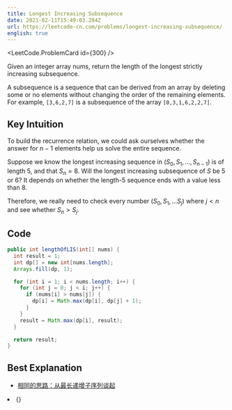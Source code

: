 ```yaml
---
title: Longest Increasing Subsequence
date: 2021-02-11T15:49:03.284Z
url: https://leetcode-cn.com/problems/longest-increasing-subsequence/
english: true
---
```



<LeetCode.ProblemCard id={300} />

Given an integer array nums, return the length of the longest strictly increasing subsequence.

A subsequence is a sequence that can be derived from an array by deleting some or no elements without changing the
order of the remaining elements. For example, `[3,6,2,7]` is a subsequence of the array `[0,3,1,6,2,2,7]`.


## Key Intuition

To build the recurrence relation, we could ask ourselves whether the answer for $n - 1$ elements help us solve the entire sequence.

Suppose we know the longest increasing sequence in $(S_0, S_1, ..., S_{n-1})$ is of length $5$, and that $S_n = 8$. Will the longest increasing subsequence of $S$ be $5$ or $6$? It depends on whether the length-$5$ sequence ends with a value less than $8$.

Therefore, we really need to check every number $(S_0, S_1,...S_j)$ where $j < n$ and see whether $S_n > S_j$.

## Code

```java
public int lengthOfLIS(int[] nums) {
  int result = 1;
  int dp[] = new int[nums.length];
  Arrays.fill(dp, 1);

  for (int i = 1; i < nums.length; i++) {
    for (int j = 0; j < i; j++) {
      if (nums[i] > nums[j]) {
        dp[i] = Math.max(dp[i], dp[j] + 1);
      }
    }
    result = Math.max(dp[i], result);
  }

  return result;
}
```

## Best Explanation

- [相同的思路：从最长递增子序列谈起](https://leetcode-cn.com/problems/palindrome-partitioning-ii/solution/xiang-tong-de-si-lu-cong-zui-chang-di-ze-9kfm/)
<li>{<TheAlgorithmDesignManual section={[10.3, "Longest Increasing Subsequence"]}/>}</li>